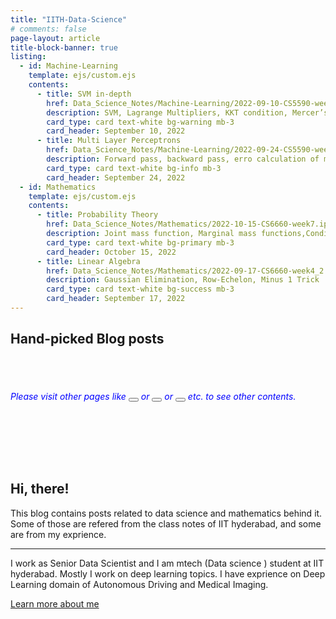 ```yaml
---
title: "IITH-Data-Science"
# comments: false
page-layout: article
title-block-banner: true
listing:
  - id: Machine-Learning
    template: ejs/custom.ejs
    contents: 
      - title: SVM in-depth
        href: Data_Science_Notes/Machine-Learning/2022-09-10-CS5590-week4.ipynb
        description: SVM, Lagrange Multipliers, KKT condition, Mercer’s condition, Kernel Trick
        card_type: card text-white bg-warning mb-3 
        card_header: September 10, 2022
      - title: Multi Layer Perceptrons
        href: Data_Science_Notes/Machine-Learning/2022-09-24-CS5590-week5.ipynb
        description: Forward pass, backward pass, erro calculation of multipalyer models.
        card_type: card text-white bg-info mb-3
        card_header: September 24, 2022
  - id: Mathematics
    template: ejs/custom.ejs
    contents: 
      - title: Probability Theory
        href: Data_Science_Notes/Mathematics/2022-10-15-CS6660-week7.ipynb
        description: Joint mass function, Marginal mass functions,Conditional mass function, Concentration Bounds
        card_type: card text-white bg-primary mb-3
        card_header: October 15, 2022
      - title: Linear Algebra 
        href: Data_Science_Notes/Mathematics/2022-09-17-CS6660-week4_2.ipynb
        description: Gaussian Elimination, Row-Echelon, Minus 1 Trick
        card_type: card text-white bg-success mb-3 
        card_header: September 17, 2022
---
```



## Hand-picked Blog posts

::: {.grid}

::: {.g-col-12 .g-col-md-6  }

::: {#Machine-Learning}

:::

:::

::: {.g-col-12 .g-col-md-6}

::: {#Mathematics}

:::

:::

:::

<br><br>
```{=html}
<h6 style="color:blue;">
Please visit other pages like 
<a href="Data_Science_Notes/" style="text-decoration: none"> 
	<button type="button" class="btn btn-primary" fdprocessedid="ds0j3o"><i class="fa-solid fa-book-open-reader"></i></button> 
</a>   
or 
<a href="Paper_Study/" style="text-decoration: none"> 
<button type="button" class="btn btn-success" fdprocessedid="dyj809"><i class="fa-solid fa-user-ninja"></i></button>
</a>   
or 
<a href="about.qmd" style="text-decoration: none"> 
<button type="button" class="btn btn-info" fdprocessedid="jja6cl"><i class="fa-solid fa-address-card"></i></button> 
</a> 
etc.
to see other contents.</h6><br>
```
<br><br>

```{=html}
<div class="jumbotron">
  <h2 class="display-3">Hi, there!</h2>
  <p class="lead"> This blog contains posts related to data science and mathematics behind it. Some of those are refered from the class notes of IIT hyderabad, and some are from my exprience.</p>
  <hr class="my-4">
  <p>I work as Senior Data Scientist and I am mtech (Data science ) student at IIT hyderabad. Mostly I work on deep learning topics. I have exprience on Deep Learning domain of Autonomous Driving and  Medical Imaging. </p>
  <p class="lead">
    <a class="btn btn-primary btn-lg" href="about.qmd" role="button">Learn more about me</a>
  </p>
</div>
```
<br>



<br>